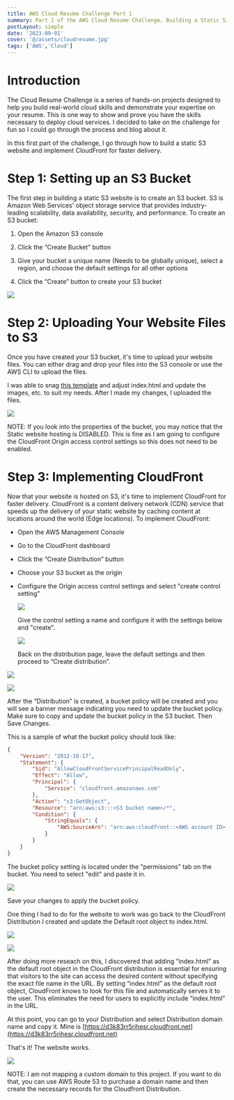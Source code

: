 ```yaml
---
title: AWS Cloud Resume Challenge Part 1
summary: Part 1 of the AWS Cloud Resume Challenge. Building a Static S3 Website and Implementing CloudFront.
postLayout: simple
date: '2023-09-01'
cover: '@/assets/cloudresume.jpg'
tags: ['AWS','Cloud']
---
```


# Introduction 

The Cloud Resume Challenge is a series of hands-on projects designed to help you build real-world cloud skills and demonstrate your expertise on your resume. This is one way to show and prove you have the skills necessary to deploy cloud services. I decided to take on the challenge for fun so I could go through the process and blog about it.

In this first part of the challenge, I go through how to build a static S3 website and implement CloudFront for faster delivery.

# **Step 1: Setting up an S3 Bucket**

The first step in building a static S3 website is to create an S3 bucket. S3 is Amazon Web Services' object storage service that provides industry-leading scalability, data availability, security, and performance. To create an S3 bucket:

1. Open the Amazon S3 console
    
2. Click the “Create Bucket” button
    
3. Give your bucket a unique name (Needs to be globally unique), select a region, and choose the default settings for all other options
    
4. Click the “Create” button to create your S3 bucket
    

![](https://res.cloudinary.com/dcu6gtw2y/image/upload/v1707174824/Blog%20Pictures/cloud_res_1_r2xk7z.png)

# **Step 2: Uploading Your Website Files to S3**

Once you have created your S3 bucket, it's time to upload your website files. You can either drag and drop your files into the S3 console or use the AWS CLI to upload the files.

I was able to snag [this template](https://www.free-css.com/free-css-templates/page288/global) and adjust index.html and update the images, etc. to suit my needs. After I made my changes, I uploaded the files.

![](https://res.cloudinary.com/dcu6gtw2y/image/upload/v1707174823/Blog%20Pictures/cloud_res_2_vtcwh7.png)

NOTE: If you look into the properties of the bucket, you may notice that the Static website hosting is DISABLED. This is fine as I am going to configure the CloudFront Origin access control settings so this does not need to be enabled.

# **Step 3: Implementing CloudFront**

Now that your website is hosted on S3, it's time to implement CloudFront for faster delivery. CloudFront is a content delivery network (CDN) service that speeds up the delivery of your static website by caching content at locations around the world (Edge locations). To implement CloudFront:

* Open the AWS Management Console
    
* Go to the CloudFront dashboard
    
* Click the “Create Distribution” button
    
* Choose your S3 bucket as the origin
    
* Configure the Origin access control settings and select "create control setting"
    
    ![](https://res.cloudinary.com/dcu6gtw2y/image/upload/v1707174819/Blog%20Pictures/3_md8lea.png)
    
    Give the control setting a name and configure it with the settings below and "create".
    
    ![](https://res.cloudinary.com/dcu6gtw2y/image/upload/v1707174819/Blog%20Pictures/4_co5dgi.png)
    
    Back on the distribution page, leave the default settings and then proceed to “Create distribution”.
    

![](https://res.cloudinary.com/dcu6gtw2y/image/upload/v1707174819/Blog%20Pictures/5_tgpbe7.png)

![](https://res.cloudinary.com/dcu6gtw2y/image/upload/v1707174820/Blog%20Pictures/6_vscodu.png)

After the “Distribution” is created, a bucket policy will be created and you will see a banner message indicating you need to update the bucket policy. Make sure to copy and update the bucket policy in the S3 bucket. Then Save Changes.

This is a sample of what the bucket policy should look like:

```json
{
    "Version": "2012-10-17",
    "Statement": {
        "Sid": "AllowCloudFrontServicePrincipalReadOnly",
        "Effect": "Allow",
        "Principal": {
            "Service": "cloudfront.amazonaws.com"
        },
        "Action": "s3:GetObject",
        "Resource": "arn:aws:s3:::<S3 bucket name>/*",
        "Condition": {
            "StringEquals": {
                "AWS:SourceArn": "arn:aws:cloudfront::<AWS account ID>:distribution/<CloudFront distribution ID>"
            }
        }
    }
}
```

The bucket policy setting is located under the "permissions" tab on the bucket. You need to select "edit" and paste it in.

![](https://res.cloudinary.com/dcu6gtw2y/image/upload/v1707174820/Blog%20Pictures/7_lzyuaj.png)

Save your changes to apply the bucket policy.

One thing I had to do for the website to work was go back to the CloudFront Distribution I created and update the Default root object to index.html.

![](https://res.cloudinary.com/dcu6gtw2y/image/upload/v1707174821/Blog%20Pictures/8_cexahj.png)

![](https://res.cloudinary.com/dcu6gtw2y/image/upload/v1707174822/Blog%20Pictures/9_xooklh.png)

After doing more reseach on this, I discovered that adding “index.html” as the default root object in the CloudFront distribution is essential for ensuring that visitors to the site can access the desired content without specifying the exact file name in the URL. By setting “index.html” as the default root object, CloudFront knows to look for this file and automatically serves it to the user. This eliminates the need for users to explicitly include “index.html” in the URL.

At this point, you can go to your Distribution and select Distribution domain name and copy it. Mine is [https://d3k83rr5rihesr.cloudfront.net](https://d3k83rr5rihesr.cloudfront.net)

That's it! The website works.

![](https://res.cloudinary.com/dcu6gtw2y/image/upload/v1707174822/Blog%20Pictures/10_kxdq1k.png)

NOTE: I am not mapping a custom domain to this project. If you want to do that, you can use AWS Route 53 to purchase a domain name and then create the necessary records for the Cloudfront Distribution.